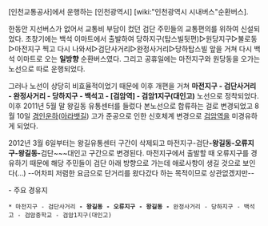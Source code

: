 [인천교통공사]에서 운행하는 [인천광역시] [wiki:"인천광역시 시내버스"순환버스].

한동안 지선버스가 없어서 교통비 부담이 컸던 검단 주민들의 교통편의를 위하여 신설되었다. 초창기에는 백석 이마트에서 출발하여 당하지구(탑스빌뒷편)▷원당지구▷불로동▷마전지구 찍고 다시 나와서▷검단사거리▷완정사거리▷당하탑스빌 앞을 거쳐 다시 백석 이마트로 오는 '''일방향''' 순환버스였다. 그리고 공휴일에는 마전지구와 원당동을 오가는 노선으로 따로 운행되었다.

그러나 노선이 상당히 비효율적이었기 때문에 이후 개편을 거쳐 '''마전지구 - 검단사거리 - 완정사거리 - 당하지구 - 백석고 - [검암역] - 검암1지구(대인고)''' 노선으로 정착되었다. 이후 2011년 5월 말 왕길동 유통센터를 들렀다 본노선으로 합류하는 걸로 변경되었고 8월 10일 [[경인운하]]([[아라뱃길]]) 고가 준공으로 인한 신호체계 변경으로 [[검암역]]을 미경유하게 되었다.

2012년 3월 6일부터는 왕길유통센터 구간이 삭제되고 마전지구-검단'''-왕길동-오류지구-왕길동-'''검단~~~대인고 구간으로 변경된다. 마전지구에서 출발할 때 오류지구를 경유하기 때문에 해당 주민들이 검단 아래 방향으로 가는데 애로사항이 생길 것으로 보인다(...) --어차피 저렴한 요금으로 단거리를 왔다갔다 하는 목적이므로 상관없겠지만--

- 주요 경유지
 * 마전지구 - 검단사거리 '''- 왕길동 - 오류지구 - 왕길동 -''' 완정사거리 - 당하지구 - 백석고 - 검암중학교 - 검암1지구(대인고)
